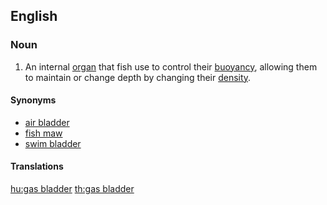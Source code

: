 ==English==

===Noun===
{{en-noun|head=[[gas]] [[bladder]]}}
{{wikipedia}}

# {{ichthyology}} An internal [[organ]] that fish use to control their [[buoyancy]], allowing them to maintain or change depth by changing their [[density]].

====Synonyms====
* [[air bladder]]
* [[fish maw]]
* [[swim bladder]]

====Translations====
{{trans-see|internal organ|swim bladder}}

[[hu:gas bladder]]
[[th:gas bladder]]